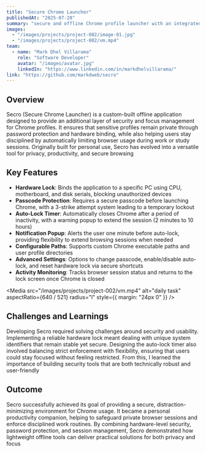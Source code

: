 ```yaml
---
title: "Secure Chrome Launcher"
publishedAt: "2025-07-28"
summary: "secure and offline Chrome profile launcher with an integrated password lock, auto-lock timer, and PC hardware binding"
images:
  - "/images/projects/project-002/image-01.jpg"
  - "/images/projects/project-002/vm.mp4"
team:
  - name: "Mark Dhel Villarama"
    role: "Software Developer"
    avatar: "/images/avatar.jpg"
    linkedIn: "https://www.linkedin.com/in/markdhelvillarama/"
link: "https://github.com/markdweb/secro"
---
```


## Overview

Secro (Secure Chrome Launcher) is a custom-built offline application designed to provide an additional layer of security and focus management for Chrome profiles. It ensures that sensitive profiles remain private through password protection and hardware binding, while also helping users stay disciplined by automatically limiting browser usage during work or study sessions. Originally built for personal use, Secro has evolved into a versatile tool for privacy, productivity, and secure browsing

## Key Features

- **Hardware Lock**: Binds the application to a specific PC using CPU, motherboard, and disk serials, blocking unauthorized devices
- **Passcode Protection**: Requires a secure passcode before launching Chrome, with a 3-strike attempt system leading to a temporary lockout
- **Auto-Lock Timer**: Automatically closes Chrome after a period of inactivity, with a warning popup to extend the session (2 minutes to 10 hours)
- **Notification Popup**: Alerts the user one minute before auto-lock, providing flexibility to extend browsing sessions when needed
- **Configurable Paths**: Supports custom Chrome executable paths and user profile directories
- **Advanced Settings**: Options to change passcode, enable/disable auto-lock, and reset hardware lock via secure shortcuts
- **Activity Monitoring**: Tracks browser session status and returns to the lock screen once Chrome is closed

<Media
  src="/images/projects/project-002/vm.mp4"
  alt="daily task"
  aspectRatio={640 / 521}
  radius="l"
  style={{ margin: "24px 0" }}
/>

## Challenges and Learnings

Developing Secro required solving challenges around security and usability. Implementing a reliable hardware lock meant dealing with unique system identifiers that remain stable yet secure. Designing the auto-lock timer also involved balancing strict enforcement with flexibility, ensuring that users could stay focused without feeling restricted. From this, I learned the importance of building security tools that are both technically robust and user-friendly

## Outcome
Secro successfully achieved its goal of providing a secure, distraction-minimizing environment for Chrome usage. It became a personal productivity companion, helping to safeguard private browser sessions and enforce disciplined work routines. By combining hardware-level security, password protection, and session management, Secro demonstrated how lightweight offline tools can deliver practical solutions for both privacy and focus